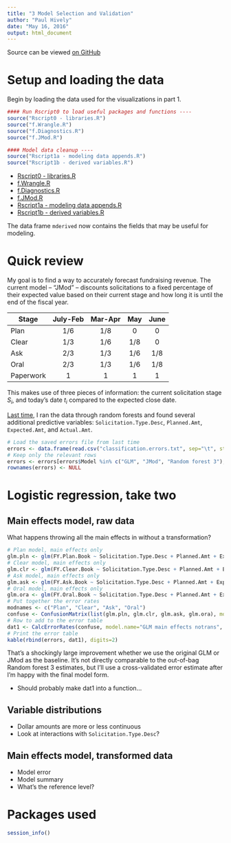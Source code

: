 ```yaml
---
title: "3 Model Selection and Validation"
author: "Paul Hively"
date: "May 16, 2016"
output: html_document
---
```


Source can be viewed [on GitHub](https://github.com/phively/gsb-sols-proj/blob/master/3%20Model%20selection%20and%20validation.Rmd)

# Setup and loading the data

Begin by loading the data used for the visualizations in part 1.

```r
#### Run Rscript0 to load useful packages and functions ----
source("Rscript0 - libraries.R")
source("f.Wrangle.R")
source("f.Diagnostics.R")
source("f.JMod.R")
```
```r
#### Model data cleanup ----
source("Rscript1a - modeling data appends.R")
source("Rscript1b - derived variables.R")
```

* [Rscript0 - libraries.R](https://github.com/phively/gsb-sols-proj/blob/master/Rscript0%20-%20libraries.R)
* [f.Wrangle.R](https://github.com/phively/gsb-sols-proj/blob/master/f.Wrangle.R)
* [f.Diagnostics.R](https://github.com/phively/gsb-sols-proj/blob/master/f.Diagnostics.R)
* [f.JMod.R](https://github.com/phively/gsb-sols-proj/blob/master/f.JMod.R)
* [Rscript1a - modeling data appends.R](https://github.com/phively/gsb-sols-proj/blob/master/Rscript1a%20-%20modeling%20data%20appends.R)
* [Rscript1b - derived variables.R](https://github.com/phively/gsb-sols-proj/blob/master/Rscript1b%20-%20derived%20variables.R)

The data frame `mderived` now contains the fields that may be useful for modeling.

# Quick review

My goal is to find a way to accurately forecast fundraising revenue. The current model -- "JMod" -- discounts solicitations to a fixed percentage of their expected value based on their current stage and how long it is until the end of the fiscal year.

| Stage    | July-Feb| Mar-Apr |   May   |  June   |
|----------|:-------:|:-------:|:-------:|:-------:| 
| Plan     |  1/6    | 1/8     | 0       |   0     |
| Clear    |  1/3    | 1/6     | 1/8     |   0     |
| Ask      |  2/3    | 1/3     | 1/6     |   1/8   |
| Oral     |  2/3    | 1/3     | 1/6     |   1/8   |
| Paperwork|  1      | 1       | 1       |   1     |

This makes use of three pieces of information: the current solicitation stage $S_{i}$, and today's date $t_{i}$ compared to the expected close date. 

[Last time](http://phively.github.io/gsb-sols-proj/2_Training_and_variable_selection.html), I ran the data through random forests and found several additional predictive variables: `Solicitation.Type.Desc`, `Planned.Amt`, `Expected.Amt`, and `Actual.Amt`.

```r
# Load the saved errors file from last time
errors <- data.frame(read.csv("classification.errors.txt", sep="\t", stringsAsFactors=F))
# Keep only the relevant rows
errors <- errors[errors$Model %in% c("GLM", "JMod", "Random forest 3"),]
rownames(errors) <- NULL
```

# Logistic regression, take two

## Main effects model, raw data

What happens throwing all the main effects in without a transformation?

```r
# Plan model, main effects only
glm.pln <- glm(FY.Plan.Book ~ Solicitation.Type.Desc + Planned.Amt + Expected.Amt + Plan.Future + planning.fiscal.mo, data=mderived, family=binomial())
# Clear model, main effects only
glm.clr <- glm(FY.Clear.Book ~ Solicitation.Type.Desc + Planned.Amt + Expected.Amt + Clear.Future + clear.fiscal.mo, data=mderived, family=binomial())
# Ask model, main effects only
glm.ask <- glm(FY.Ask.Book ~ Solicitation.Type.Desc + Planned.Amt + Expected.Amt + Ask.Amt + Ask.Future + ask.fiscal.mo, data=mderived, family=binomial())
# Oral model, main effects only
glm.ora <- glm(FY.Oral.Book ~ Solicitation.Type.Desc + Planned.Amt + Expected.Amt + Ask.Amt + Oral.Future + oral.fiscal.mo, data=mderived, family=binomial())
# Put together the error rates
modnames <- c("Plan", "Clear", "Ask", "Oral")
confuse <- ConfusionMatrix(list(glm.pln, glm.clr, glm.ask, glm.ora), modnames=modnames, counts=F)
# Row to add to the error table
dat1 <- CalcErrorRates(confuse, model.name="GLM main effects notrans", modnames)
# Print the error table
kable(rbind(errors, dat1), digits=2)
```

That's a shockingly large improvement whether we use the original GLM or JMod as the baseline. It's not directly comparable to the out-of-bag Random forest 3 estimates, but I'll use a cross-validated error estimate after I'm happy with the final model form.

* Should probably make dat1 into a function...

## Variable distributions

* Dollar amounts are more or less continuous
* Look at interactions with `Solicitation.Type.Desc`?

## Main effects model, transformed data

* Model error
* Model summary
* What's the reference level?

# Packages used
```r
session_info()
```